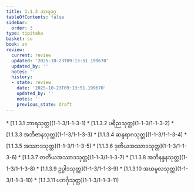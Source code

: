 ```yaml
---
title: 1.1.3 ဘာရဝဂ္ဂ
tableOfContents: false
sidebar:
  order: 3
type: tipitaka
basket: su
book: sn
review:
  current: review
  updated: '2025-10-23T09:13:51.199670'
  updated_by: ''
  notes: ''
  history:
  - state: review
    date: '2025-10-23T09:13:51.199670'
    updated_by: ''
    notes: ''
    previous_state: draft
---
```



<ReviewStatus review={frontmatter.review} showDetails={true} />

<HypothesisAnnotation frontmatter={frontmatter} />

<DynamicBreadcrumb />



<TableOfContents book="sn" section="1.1.3">
* [1.1.3.1 ဘာရသုတ္တ](1-1-3/1-1-3-1)
* [1.1.3.2 ပရိညသုတ္တ](1-1-3/1-1-3-2)
* [1.1.3.3 အဘိဇာနသုတ္တ](1-1-3/1-1-3-3)
* [1.1.3.4 ဆန္ဒရာဂသုတ္တ](1-1-3/1-1-3-4)
* [1.1.3.5 အဿာဒသုတ္တ](1-1-3/1-1-3-5)
* [1.1.3.6 ဒုတိယအဿာဒသုတ္တ](1-1-3/1-1-3-6)
* [1.1.3.7 တတိယအဿာဒသုတ္တ](1-1-3/1-1-3-7)
* [1.1.3.8 အဘိနန္ဒနသုတ္တ](1-1-3/1-1-3-8)
* [1.1.3.9 ဥပ္ပါဒသုတ္တ](1-1-3/1-1-3-9)
* [1.1.3.10 အဃမူလသုတ္တ](1-1-3/1-1-3-10)
* [1.1.3.11 ပဘင်္ဂုသုတ္တ](1-1-3/1-1-3-11)
</TableOfContents>